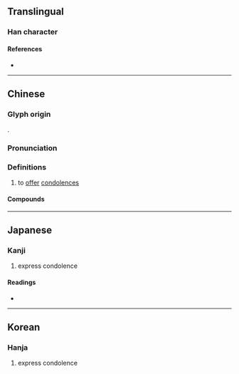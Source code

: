 {{character info/new}}
==Translingual==

===Han character===
{{Han char|rn=30|rad=口|as=07|sn=10|four=60061|canj=RYMR|ids=⿰口言}}

====References====
* {{Han ref|kx=0191.240|dkj=03690|dj=0411.010|hdz=10632.130|uh=5501|ud=21761|bh=ADF1|bd=44529}}

----

==Chinese==
{{zh-forms}}

===Glyph origin===
{{Han etym}}
{{Han compound|口|言|ls=psc|c1=s|c2=p|t1=mouth}}.

===Pronunciation===
{{zh-pron
|m=yàn
|c=jin6
|mc=y
|oc=y
|cat=v
}}

===Definitions===
{{zh-hanzi}}

# to [[offer]] [[condolences]]

====Compounds====
{{zh-der|唁勞|唁弔|弔唁|慰唁|電唁|唁电}}

----

==Japanese==

===Kanji===
{{ja-kanji|grade=|rs=口07}}

# express condolence

====Readings====
* {{ja-readings|on=[[げん]] (gen), [[ごん]] (gon)|kun=[[とむらう]] (tomurau)}}

----

==Korean==

===Hanja===
{{ko-hanja|hangeul=언|rv=eon|mr=ŏn}}

# express condolence